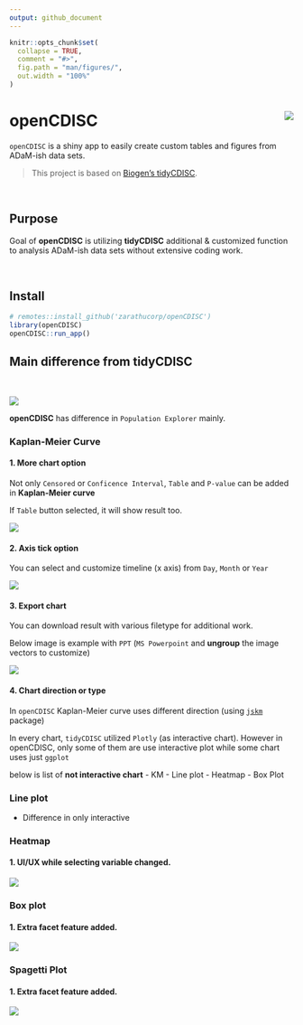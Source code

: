 ```yaml
---
output: github_document
---
```


<!-- README.md is generated from README.Rmd. Please edit that file -->

```r
knitr::opts_chunk$set(
  collapse = TRUE,
  comment = "#>",
  fig.path = "man/figures/",
  out.width = "100%"
)
```

# openCDISC <a href='https://Biogen-Inc.github.io/tidyCDISC/'><img src="man/figures/hex-tidyCDISC-170h.png" align="right"/></a>

`openCDISC` is a shiny app to easily create custom tables and figures from ADaM-ish data sets.

> This project is based on <a href = 'https://github.com/Biogen-Inc/tidyCDISC' target = '_blank'>Biogen's tidyCDISC</a>.

<br>

## Purpose

Goal of **openCDISC** is utilizing **tidyCDISC** additional & customized function to analysis ADaM-ish data sets without extensive coding work.

<br>

## Install

```r
# remotes::install_github('zarathucorp/openCDISC')
library(openCDISC)
openCDISC::run_app()
```

## Main difference from tidyCDISC

<br>

<img src='img/img1.png'>

**openCDISC** has difference in `Population Explorer` mainly.

### Kaplan-Meier Curve

#### 1. More chart option

Not only `Censored` or `Conficence Interval`, `Table` and `P-value` can be added in **Kaplan-Meier curve**

If `Table` button selected, it will show result too.

<img src='img/img2.png'>


#### 2. Axis tick option 

You can select and customize timeline (x axis) from `Day`, `Month` or `Year`

<img src='img/img3.png'>


#### 3. Export chart

You can download result with various filetype for additional work.

Below image is example with `PPT` (`MS Powerpoint` and **ungroup** the image vectors to customize)

<img src='img/img4.png'>

#### 4. Chart direction or type

In `openCDISC` Kaplan-Meier curve uses different direction (using <a href= 'https://github.com/jinseob2kim/jskm' target = "_blank"> `jskm`</a> package)

In every chart, `tidyCDISC` utilized `Plotly` (as interactive chart). However in openCDISC, only some of them are use interactive plot while some chart uses just `ggplot`

below is list of **not interactive chart**
- KM
- Line plot
- Heatmap
- Box Plot

### Line plot

- Difference in only interactive

### Heatmap

#### 1. UI/UX while selecting variable changed.

<img src='img/img5.png'>

### Box plot

#### 1. Extra facet feature added.

<img src='img/img6.png'>

### Spagetti Plot

#### 1. Extra facet feature added.

<img src='img/img7.png'>